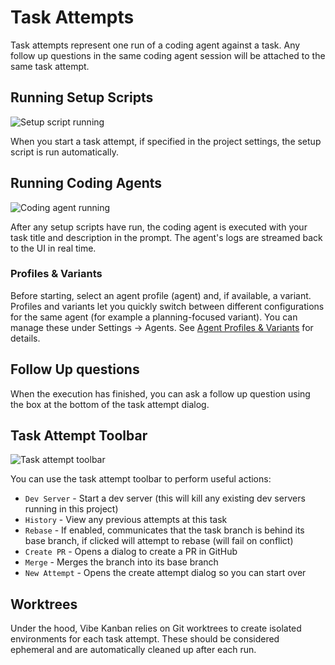 # Task Attempts

Task attempts represent one run of a coding agent against a task. Any follow up questions in the same coding agent session will be attached to the same task attempt.

## Running Setup Scripts

![Setup script running](/images/screenshot-setup-script-running.png)

When you start a task attempt, if specified in the project settings, the setup script is run automatically.

## Running Coding Agents

![Coding agent running](/images/screenshot-agent-running.png)

After any setup scripts have run, the coding agent is executed with your task title and description in the prompt. The agent's logs are streamed back to the UI in real time.

### Profiles & Variants

Before starting, select an agent profile (agent) and, if available, a variant. Profiles and variants let you quickly switch between different configurations for the same agent (for example a planning-focused variant). You can manage these under Settings → Agents. See [Agent Profiles & Variants](/docs/user-guide/agent-configurations) for details.

## Follow Up questions

When the execution has finished, you can ask a follow up question using the box at the bottom of the task attempt dialog.

## Task Attempt Toolbar

![Task attempt toolbar](/images/screenshot-task-attempt-toolbar.png)

You can use the task attempt toolbar to perform useful actions:

- `Dev Server` - Start a dev server (this will kill any existing dev servers running in this project)
- `History` - View any previous attempts at this task
- `Rebase` - If enabled, communicates that the task branch is behind its base branch, if clicked will attempt to rebase (will fail on conflict)
- `Create PR` - Opens a dialog to create a PR in GitHub
- `Merge` - Merges the branch into its base branch
- `New Attempt` - Opens the create attempt dialog so you can start over

## Worktrees

Under the hood, Vibe Kanban relies on Git worktrees to create isolated environments for each task attempt. These should be considered ephemeral and are automatically cleaned up after each run.
